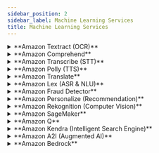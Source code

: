 ```yaml
---
sidebar_position: 2
sidebar_label: Machine Learning Services
title: Machine Learning Services
---
```


<details>
    <summary> **Amazon Textract (OCR)** </summary>
    
    **What it is:**  
    Amazon Textract extracts printed and handwritten text, tables, and forms from scanned documents using OCR (Optical Character Recognition).

    **Typical Use Cases:**
    - Automating form processing (e.g., tax, insurance)
    - Digitizing PDFs and scanned documents
    - Extracting structured data for analysis

    [Learn more](https://aws.amazon.com/textract/) 
</details>
<details>
    <summary> **Amazon Comprehend** </summary>

    **What it is:**  
    Amazon Comprehend is a Natural Language Processing (NLP) service that uses ML to uncover insights from text — like identifying entities, language, sentiment, and key phrases.

    **Typical Use Cases:**
    - Analyzing customer feedback
    - Tagging documents automatically
    - Detecting personally identifiable information (PII)

    [Learn more](https://aws.amazon.com/comprehend/)
</details>
<details>
    <summary> **Amazon Transcribe (STT)** </summary>
    
    **What it is:**  
    Amazon Transcribe converts audio into accurate, readable text using ASR (Automatic Speech Recognition). It supports real-time and batch transcription.

    **Typical Use Cases:**
    - Meeting transcriptions
    - Voice command logging
    - Subtitles for audio/video content

    [Learn more](https://aws.amazon.com/transcribe/) 
</details>
<details>
    <summary> **Amazon Polly (TTS)** </summary>
    
    **What it is:**  
    Amazon Polly converts text into natural-sounding human speech using advanced deep learning technologies. It supports dozens of languages and voice styles.

    **Typical Use Cases:**
    - Reading text aloud for accessibility
    - Creating voice responses for chatbots
    - Generating audio for training content or news

    [Learn more](https://aws.amazon.com/polly/)
</details>
<details>
    <summary> **Amazon Translate** </summary>

    **What it is:**  
    Amazon Translate is a neural machine translation service that allows real-time and batch translation between dozens of languages.

    **Typical Use Cases:**
    - Multilingual chat applications
    - Document localization
    - Translating user-generated content

    [Learn more](https://aws.amazon.com/translate/) 
</details>
<details>
    <summary> **Amazon Lex (ASR & NLU)** </summary>
    
    **What it is:**  
    Amazon Lex is a service for building conversational interfaces using voice and text — similar to how Alexa works. It combines Automatic Speech Recognition (ASR) and Natural Language Understanding (NLU).

    **Typical Use Cases:**
    - Customer support chatbots
    - Voice-enabled apps and IVRs
    - Automated service desks

    [Learn more](https://aws.amazon.com/lex/)
</details>
<details>
    <summary> **Amazon Fraud Detector** </summary>
    
    **What it is:**  
    Amazon Fraud Detector helps detect potentially fraudulent activities in real time using pre-built ML models tailored to fraud detection scenarios.

    **Typical Use Cases:**
    - Identifying suspicious online account signups
    - Flagging fraudulent payment attempts
    - Detecting identity theft in transactions

    [Learn more](https://aws.amazon.com/comprehend/)
</details>
<details>
    <summary> **Amazon Personalize (Recommendation)** </summary>
    
    **What it is:**  
    Amazon Personalize is a real-time recommendation engine that creates personalized user experiences using your own data — no ML experience required.

    **Typical Use Cases:**
    - Personalized product recommendations
    - Video or music streaming suggestions
    - Content ranking based on user behavior

    [Learn more](https://aws.amazon.com/personalize/)
</details>
<details>
    <summary> **Amazon Rekognition (Computer Vision)** </summary>
    
    <strong>What it is:</strong>  
    Amazon Rekognition is a computer vision service that uses deep learning to analyze images and videos. It can detect objects, scenes, faces, text, and inappropriate content, and also supports facial analysis and facial recognition.

    <strong>Typical Use Cases:</strong>
    - Facial recognition for user verification or security
    - Content moderation for images and videos
    - Detecting objects and scenes in media assets
    - Analyzing sentiment or demographics from facial attributes


    [Learn more](https://aws.amazon.com/rekognition/) 
</details>
<details>
    <summary> **Amazon SageMaker** </summary>
    
    **What it is:**  
    Amazon SageMaker is a comprehensive platform to build, train, tune, and deploy custom machine learning models. It supports everything from data prep to production deployment.

    **Typical Use Cases:**
    - Training deep learning models (e.g., NLP, vision)
    - Hosting and serving models at scale
    - Creating MLOps pipelines

    <Tabs>
        <TabItem value="canvas" label="Canvas">
            <strong>What is it?</strong><br />
            <details>
                <summary>
                    Amazon SageMaker Canvas is a no-code tool that enables users to build accurate ML models without any ML expertise.
                </summary>

                **Key Features:**
                - Drag-and-drop interface with no coding required.
                - Access ready-to-use foundation models from Amazon Bedrock and SageMaker JumpStart.
                - Build custom ML models using AutoML powered by SageMaker AutoPilot.

                **Typical Use Cases:**
                - Empower business analysts to create predictive models.
                - Rapidly prototype and test ML use cases without engineering help.
                - Automate model building and deployment workflows.

                **Why it matters:**  
                It democratizes ML by making model creation accessible to non-technical users.
            </details>
        </TabItem>
        <TabItem value="jumpstart" label="JumpStart">
            <strong>What is it?</strong><br />
            <details>
                <summary>
                    Amazon SageMaker JumpStart is a hub for quick access to pretrained models and solutions to accelerate ML adoption.
                </summary>

                **Key Features:**
                - Browse, evaluate, and deploy Foundation Models (FMs).
                - Customize pretrained models with your own data.
                - Perform tasks like text summarization, image generation, and more with minimal setup.

                **Typical Use Cases:**
                - Kickstart new ML projects using pretrained models.
                - Rapidly test generative AI use cases.
                - Deploy production-ready models with minimal effort.

                **Why it matters:**  
                It accelerates the ML journey by providing reusable assets and templates for fast experimentation and deployment.
            </details>
        </TabItem>
        <TabItem value="ground-truth" label="Ground Truth">
            <strong>What is it?</strong><br />
            <details>
                <summary>
                    Amazon SageMaker Ground Truth is a fully managed data labeling service with human-in-the-loop capabilities.
                </summary>

                **Key Features:**
                - Manage data generation, annotation, and model review.
                - Use Amazon Augmented AI (A2I) for custom human review workflows.
                - Supports both self-service and AWS-managed labeling options.

                **Typical Use Cases:**
                - Create high-quality labeled training datasets.
                - Improve model accuracy with human feedback.
                - Add human validation for sensitive or ambiguous predictions.

                **Why it matters:**  
                It ensures labeled data is accurate and relevant, improving ML model performance and trustworthiness.
            </details>
        </TabItem>
        <TabItem value="data-wrangler" label="Data Wrangler">
            <strong>What is it?</strong><br />
            <details>
                <summary>
                    Amazon SageMaker Data Wrangler simplifies data preparation and feature engineering for ML.
                </summary>

                **Key Features:**
                - Visual interface for data selection, cleaning, exploration, and processing.
                - Reduces weeks of data prep to minutes.
                - Scales to handle large tabular and image datasets.

                **Typical Use Cases:**
                - Prepare raw data for training.
                - Automate feature engineering tasks.
                - Quickly visualize and clean datasets.

                **Why it matters:**  
                It saves time and effort, streamlining the often time-consuming data preparation stage in the ML workflow.
            </details>
        </TabItem>
         <TabItem value="clarify" label="Clarify">
            <strong>What is it?</strong><br />
            <details>
                <summary>
                    Amazon SageMaker Clarify detects bias, explains model predictions, and provides fairness and explainability tools for your ML models.
                </summary>

                **Key Features:**
                - Analyze data for bias during preparation.
                - Evaluate foundation models for accuracy, robustness, and toxicity.
                - Explain input feature importance during development and inference.
                - Integrates with SageMaker Experiments to show feature importance graphs.

                **Typical Use Cases:**
                - Detect unintended bias in datasets and models.
                - Understand why a model made a certain prediction.
                - Support responsible AI by ensuring transparency in ML workflows.

                **Why it matters:**  
                It strengthens fairness, accountability, and trust in AI systems by making models more explainable and bias-aware.
            </details>
        </TabItem>
        <TabItem value="feature-store" label="Feature Store">
            <strong>What is it?</strong><br />
            <details>
                <summary>
                    Amazon SageMaker Feature Store is a fully managed repository for storing, sharing, and managing ML features.
                </summary>

                **Key Features:**
                - Centralized store for features and metadata.
                - Supports point-in-time queries to retrieve feature values historically.
                - Tracks feature lineage and processing workflows.

                **Typical Use Cases:**
                - Reuse features across multiple ML projects.
                - Reduce repetitive data processing.
                - Ensure consistency between training and inference data.

                **Why it matters:**  
                It improves efficiency and consistency in feature engineering, boosting model performance and reproducibility.
            </details>
        </TabItem>
        <TabItem value="model-monitor" label="Model Monitor">
            <strong>What is it?</strong><br />
            <details>
                <summary>
                    Amazon SageMaker Model Monitor tracks the quality and performance of deployed ML models in production.
                </summary>

                **Key Features:**
                - Continuous monitoring with real-time endpoints.
                - Schedule monitoring for batch transform jobs.
                - Detects issues in data quality, model quality, bias drift, and feature attribution drift.

                **Typical Use Cases:**
                - Ensure that deployed models maintain expected performance.
                - Detect data drift and model degradation.
                - Automate alerts for compliance and model retraining.

                **Why it matters:**  
                It provides continuous assurance that models perform accurately and fairly after deployment.
            </details>
        </TabItem>
        <TabItem value="model-cards" label="Model Cards">
            <strong>What is it?</strong><br />
            <details>
                <summary>
                    Amazon SageMaker Model Cards provide a single place to document, catalog, and share critical details about your machine learning models for governance and reporting.
                </summary>

                **Key Features:**
                - Capture intended use, risk rating, training details, metrics, evaluation results, and observations.
                - Include considerations, recommendations, and custom information.
                - Create an immutable record for responsible model deployment and compliance.
                - Export model cards to PDF for sharing with stakeholders.

                **Typical Use Cases:**
                - Document model purpose, assumptions, and usage constraints.
                - Facilitate model review and approval workflows.
                - Support governance and audit requirements.

                **Why it matters:**  
                It helps standardize model documentation, ensuring models are used responsibly and meet compliance and governance standards.
            </details>
        </TabItem>
    </Tabs>


    [Learn more](https://aws.amazon.com/sagemaker/) 
</details>
<details>
    <summary> **Amazon Q** </summary>
    
    **What it is:**  
    Amazon Q is a generative AI assistant embedded within the AWS ecosystem. It helps developers and IT teams understand AWS services, generate code, and troubleshoot infrastructure using natural language.

    **Typical Use Cases:**
    - Explaining AWS concepts and CLI commands
    - Generating infrastructure-as-code (e.g., CloudFormation)
    - Helping users navigate AWS Console faster

    <Tabs>
        <TabItem value="business" label="AWS Q Business">
            <strong>What is it?</strong><br />
            <details>
                <summary> **Amazon Q Business allows employees to **ask natural language questions** and receive accurate answers based on internal company data.** </summary>

                **Key Features:**
                - Connects to data sources such as **SharePoint, Confluence, Salesforce, Slack, S3**, and more.
                - Uses **Retrieval-Augmented Generation (RAG)** to ground answers in your organization’s documents.
                - Maintains **enterprise security** by respecting identity and access permissions.

                **Typical Use Cases:**
                - Ask: “What is our company’s refund policy?” and get a direct answer from internal PDFs or wikis.
                - Help HR, finance, and operations teams self-serve without IT intervention.
                - Analyze and summarize knowledge spread across internal systems.

                **Why it matters:**  
                It enables **secure, company-specific knowledge access** for non-technical employees without needing custom AI development.
            </details>
        </TabItem>
        <TabItem value="developer" label="AWS Q Developer">
            <strong>What is it?</strong><br />
            <details>
                <summary>  Amazon Q Developer is optimized for **technical users** like developers, DevOps engineers, and data scientists. It enables **natural language interaction with AWS services**.</summary>
                
                **Key Features:**
                - Embedded in the **AWS Console**, **IDE (via Amazon CodeWhisperer)**, and **CLI**.
                - Generates and explains **Infrastructure as Code** (CloudFormation, Terraform, CDK).
                - Understands your AWS environment and offers **context-aware** suggestions.

                **Typical Use Cases:**
                - Ask: “How do I create an S3 bucket with versioning using CloudFormation?”
                - Troubleshoot: “Why is my Lambda function failing with a 502 error?”
                - Generate code snippets for APIs, AWS SDK calls, SageMaker notebooks, etc.

                **Why it matters:**  
                It significantly **accelerates development and operations workflows**, helping teams build and manage AWS infrastructure more efficiently.
            </details>
        </TabItem>
    </Tabs>
    
    
    [Learn more](https://aws.amazon.com/q/)
</details>


<details>
    <summary> **Amazon Kendra (Intelligent Search Engine)** </summary>
    
    - **What it is:** An intelligent enterprise search engine with natural language support.
    - **Use Case:** Enterprise document search, FAQ chatbots.

    [Learn more](https://aws.amazon.com/kendra/)
</details>
<details>
    <summary> **Amazon A2I (Augmented AI)** </summary>
    
    **What it is:**  
    Amazon A2I (Augmented AI) helps you build workflows that include human review of ML predictions. It’s especially useful when ML confidence is low or when regulatory compliance requires human checks.

    **Typical Use Cases:**
    - Reviewing document processing results (e.g., from Textract)
    - Moderating sensitive content flagged by Rekognition
    - Validating NLP classification outputs

    [Learn more](https://aws.amazon.com/augmented-ai/)
</details>
<details>
    <summary> **Amazon Bedrock** </summary>
    
    **What it is:**  
    Amazon Bedrock is a serverless platform that allows you to build and scale generative AI applications using foundation models (FMs) from leading providers (Anthropic, Meta, Cohere, etc.) — all without managing infrastructure.

    **Typical Use Cases:**
    - Building chatbots, text summarizers, or content generators
    - Retrieval-Augmented Generation (RAG) via Knowledge Bases
    - Language translation, classification, and embedding generation

    [Learn more](https://aws.amazon.com/bedrock/)
</details>